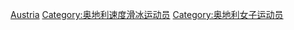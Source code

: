 [[Category:各国女子速度滑冰运动员|Austria]]
[[Category:奥地利速度滑冰运动员|Category:奥地利速度滑冰运动员]]
[[Category:奥地利女子运动员|Category:奥地利女子运动员]]